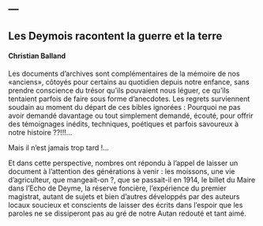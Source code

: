 ---
---  

<link rel="stylesheet" href="styles.css" type="text/css">

## Les Deymois racontent la guerre et la terre
#### Christian Balland

Les documents d’archives sont complémentaires de la mémoire de nos «anciens», côtoyés pour certains au quotidien depuis notre enfance, sans prendre conscience du trésor qu’ils pouvaient nous léguer, ce qu’ils tentaient parfois de faire sous forme d’anecdotes. Les regrets surviennent soudain au moment du départ de ces bibles ignorées : Pourquoi ne pas avoir demandé davantage ou tout simplement demandé, écouté, pour offrir des témoignages inédits, techniques, poétiques et parfois savoureux à notre histoire ??!!!…

Mais il n’est jamais trop tard !…

Et dans cette perspective, nombres ont répondu à l’appel de laisser un document à l’attention des générations à venir : les moissons, une vie d’agriculteur, que mangeait-on ?, que se passait-il en 1914, le billet du Maire dans l’Echo de Deyme, la réserve foncière, l’expérience du premier magistrat, autant de sujets et bien d’autres développés par des auteurs locaux soucieux et conscients de laisser des écrits dans l’espoir que les paroles ne se dissiperont pas au gré de notre Autan redouté et tant aimé.